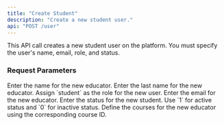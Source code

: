 ```yaml
---
title: "Create Student"
description: "Create a new student user."
api: "POST /user"
---
```


This API call creates a new student user on the platform. You must specify the user's name, email, role, and status.

### Request Parameters

<ParamField body="firstName" type="string" required>
  Enter the name for the new educator.
</ParamField>

<ParamField body="lastName" type="string" required>
  Enter the last name for the new educator.
</ParamField>

<ParamField body="role" type="string" required>
  Assign `student` as the role for the new user.
</ParamField>

<ParamField body="email" type="string" required>
  Enter the email for the new educator.
</ParamField>

<ParamField body="status" type="number" required>
  Enter the status for the new student. Use `1` for active status and `0` for inactive status.
</ParamField>

<ParamField body="courses" type="string[]">
  Define the courses for the new educator using the corresponding course ID. 
</ParamField>